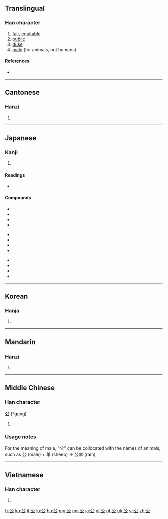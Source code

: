 ==Translingual==

===Han character===
{{Han char|rn=12|rad=八|as=02|sn=4|four=8073<sub>2</sub>|canj=金戈 (CI)|ids=⿱[[八]][[厶]]}}

# [[fair]], [[equitable]]
# [[public]]
# [[duke]]
# [[male]] (for animals, not humans)

====References====
* {{Han ref|kx=0126.280|dkj=01452|dj=0277.010|hdz=10242.010|uh=516C|ud=20844|bh=A4BD|bd=42173}}

----

==Cantonese==

===Hanzi===
{{yue-hanzi|jyut=|y=gung1}}

# {{defn|lang=yue|sort=八02}}

----

==Japanese==

===Kanji===
{{ja-kanji|grade=2|rs=八02}}

# {{defn|lang=ja|sort=八02}}

====Readings====
* {{ja-readings|on=[[こう]] (kō)|kun=[[おおやけ]] (ooyake), [[きみ]] (kimi)}}

====Compounds====
{{top3}}
* {{l|ja|sc=Jpan|公安|tr=こうあん, kōan}}
* {{l|ja|sc=Jpan|公演|tr=こうえん, kōen}}
* {{l|ja|sc=Jpan|公園|tr=こうえん, kōen}}
* {{l|ja|sc=Jpan|公開|tr=こうかい, kōkai}}
{{mid3}}
* {{l|ja|sc=Jpan|公共|tr=こうきょう, kōkyō}}
* {{l|ja|sc=Jpan|公私|tr=こうし, kōshi}}
* {{l|ja|sc=Jpan|公衆|tr=こうしゅう, kōshū}}
* {{l|ja|sc=Jpan|公認|tr=こうにん, kōnin}}
{{mid3}}
* {{l|ja|sc=Jpan|公判|tr=こうはん, kōhan}}
* {{l|ja|sc=Jpan|公募|tr=こうぼ, kōbo}}
* {{l|ja|sc=Jpan|公報|tr=こうほう, kōhō}}
* {{l|ja|sc=Jpan|公式|tr=こうしき, kōshiki}}
{{bottom}}

----

==Korean==

===Hanja===
{{ko-hanja|hangeul=공|eumhun=공변될|rv=gong|mr=kong}}

# {{defn|lang=ko|sort=八02}}

----

==Mandarin==

===Hanzi===
{{cmn-hanzi|pin=[[gōng]] ([[gong1]])|wg=kung<sup>1</sup>}}

# {{defn|lang=cmn|sort=八02}}

----

==Middle Chinese==

===Han character===
'''公''' (*gung)<!--asterisk indicates that this is a reconstructed pronunciation-->

# {{defn|lang=zhx-mid|sort=八02}}

===Usage notes===
<!--Is this a usage note for Middle Chinese or Mandarin?-->
For the meaning of male, "公" can be collocated with the names of animals, such as 公 (male) + 羊 (sheep) -> 公羊 (ram)

----

==Vietnamese==

===Han character===
{{vi-hantu|[[công]]|rs=八02}}

# {{defn|lang=vi|sort=八02}}

[[fr:公]]
[[ko:公]]
[[it:公]]
[[lo:公]]
[[hu:公]]
[[mg:公]]
[[ms:公]]
[[ja:公]]
[[pl:公]]
[[pt:公]]
[[uk:公]]
[[vi:公]]
[[zh:公]]